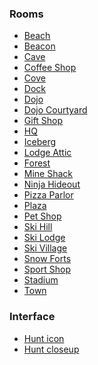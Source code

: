

===Rooms===
*[[Media:Sensei Fire Hunt beach.swf|Beach]]
*[[Media:Sensei Fire Hunt beacon.swf|Beacon]]
*[[Media:Sensei Fire Hunt cave.swf|Cave]]
*[[Media:Sensei Fire Hunt coffee.swf|Coffee Shop]]
*[[Media:Sensei Fire Hunt cove.swf|Cove]]
*[[Media:Sensei Fire Hunt dock.swf|Dock]]
*[[Media:Sensei Fire Hunt dojo.swf|Dojo]]
*[[Media:Sensei Fire Hunt dojoext.swf|Dojo Courtyard]]
*[[Media:Sensei Fire Hunt shop.swf|Gift Shop]]
*[[Media:Sensei Fire Hunt agent.swf|HQ]]
*[[Media:Sensei Fire Hunt berg.swf|Iceberg]]
*[[Media:Sensei Fire Hunt attic.swf|Lodge Attic]]
*[[Media:Sensei Fire Hunt forest.swf|Forest]]
*[[Media:Sensei Fire Hunt shack.swf|Mine Shack]]
*[[Media:Sensei Fire Hunt dojohide.swf|Ninja Hideout]]
*[[Media:Sensei Fire Hunt pizza.swf|Pizza Parlor]]
*[[Media:Sensei Fire Hunt plaza.swf|Plaza]]
*[[Media:Sensei Fire Hunt pet.swf|Pet Shop]]
*[[Media:Sensei Fire Hunt mtn.swf|Ski Hill]]
*[[Media:Sensei Fire Hunt lodge.swf|Ski Lodge]]
*[[Media:Sensei Fire Hunt village.swf|Ski Village]]
*[[Media:Sensei Fire Hunt forts.swf|Snow Forts]]
*[[Media:Sensei Fire Hunt sport.swf|Sport Shop]]
*[[Media:Sensei Fire Hunt rink.swf|Stadium]]
*[[Media:RoomsTown-FireScavengerHunt.swf|Town]]

===Interface===
*[[Media:Sensei Fire Hunt hunt icon.swf|Hunt icon]]
*[[Media:Sensei Fire Hunt hunt closeup.swf|Hunt closeup]]

{{Events}}